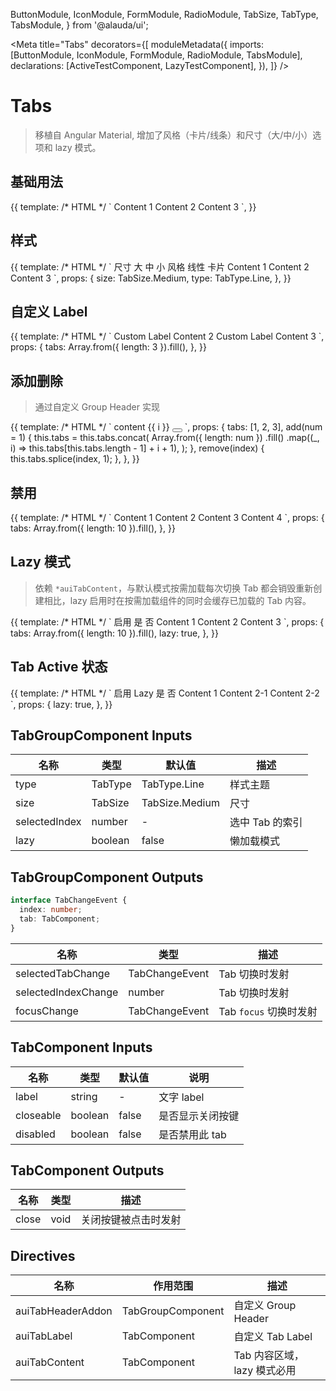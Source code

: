 

  ButtonModule,
  IconModule,
  FormModule,
  RadioModule,
  TabSize,
  TabType,
  TabsModule,
} from '@alauda/ui';

<Meta
  title="Tabs"
  decorators={[
    moduleMetadata({
      imports: [ButtonModule, IconModule, FormModule, RadioModule, TabsModule],
      declarations: [ActiveTestComponent, LazyTestComponent],
    }),
  ]}
/>

# Tabs

> 移植自 Angular Material, 增加了风格（卡片/线条）和尺寸（大/中/小）选项和 lazy 模式。

## 基础用法

<Canvas>
  <Story name="Basic" height="100px">
    {{
      template: /* HTML */ `
        <aui-tab-group>
          <aui-tab label="Tab 0">Content 1</aui-tab>
          <aui-tab label="Tab 1">Content 2</aui-tab>
          <aui-tab label="Tab 2">Content 3</aui-tab>
        </aui-tab-group>
      `,
    }}
  </Story>
</Canvas>

## 样式

<Canvas>
  <Story name="Type" height="200px">
    {{
      template: /* HTML */ `
        <aui-form-item>
          <label auiFormItemLabel>尺寸</label>
          <aui-radio-group
            auiFormItemControl
            [(ngModel)]="size"
            [plain]="false"
            size="mini"
          >
            <aui-radio-button value="large">大</aui-radio-button>
            <aui-radio-button value="medium">中</aui-radio-button>
            <aui-radio-button value="small">小</aui-radio-button>
          </aui-radio-group>
        </aui-form-item>
        <aui-form-item>
          <label auiFormItemLabel>风格</label>
          <aui-radio-group
            auiFormItemControl
            [(ngModel)]="type"
            [plain]="false"
            size="mini"
          >
            <aui-radio-button value="line">线性</aui-radio-button>
            <aui-radio-button value="card">卡片</aui-radio-button>
          </aui-radio-group>
        </aui-form-item>
        <aui-tab-group [size]="size" [type]="type">
          <aui-tab label="Tab 0">Content 1</aui-tab>
          <aui-tab label="Tab 1">Content 2</aui-tab>
          <aui-tab label="Tab 2">Content 3</aui-tab>
        </aui-tab-group>
      `,
      props: {
        size: TabSize.Medium,
        type: TabType.Line,
      },
    }}
  </Story>
</Canvas>

## 自定义 Label

<Canvas>
  <Story name="CustomLabel" height="100px">
    {{
      template: /* HTML */ `
        <aui-tab-group>
          <aui-tab>
            <ng-container *auiTabLabel>
              <aui-icon icon="sun"></aui-icon>
              Custom Label
            </ng-container>
          </aui-tab>
          <aui-tab label="Tab 1">Content 2</aui-tab>
          <aui-tab>
            <ng-container *auiTabLabel>
              <aui-icon icon="moon"></aui-icon>
              Custom Label
            </ng-container>
            Content 3
          </aui-tab>
        </aui-tab-group>
      `,
      props: {
        tabs: Array.from({ length: 3 }).fill(),
      },
    }}
  </Story>
</Canvas>

## 添加删除

> 通过自定义 Group Header 实现

<Canvas>
  <Story name="Editable" height="100px">
    {{
      template: /* HTML */ `
        <aui-tab-group>
          <aui-tab
            *ngFor="let tab of tabs; index as i; count as len"
            [closeable]="len > 1"
            [label]="'tab' + tab"
            (close)="remove(i)"
          >
            content {{ i }}
          </aui-tab>
          <button
            *auiTabHeaderAddon
            aui-button="primary"
            (click)="add()"
            size="small"
            [square]="true"
          >
            <aui-icon icon="plus"></aui-icon>
          </button>
        </aui-tab-group>
      `,
      props: {
        tabs: [1, 2, 3],
        add(num = 1) {
          this.tabs = this.tabs.concat(
            Array.from({ length: num })
              .fill()
              .map((_, i) => this.tabs[this.tabs.length - 1] + i + 1),
          );
        },
        remove(index) {
          this.tabs.splice(index, 1);
        },
      },
    }}
  </Story>
</Canvas>

## 禁用

<Canvas>
  <Story name="Disabled" height="100px">
    {{
      template: /* HTML */ `
        <aui-tab-group>
          <aui-tab label="Tab 0">Content 1</aui-tab>
          <aui-tab label="Tab 1" [disabled]="true">Content 2</aui-tab>
          <aui-tab label="Tab 2">Content 3</aui-tab>
          <aui-tab label="Tab 3" [disabled]="true">Content 4</aui-tab>
        </aui-tab-group>
      `,
      props: {
        tabs: Array.from({ length: 10 }).fill(),
      },
    }}
  </Story>
</Canvas>

## Lazy 模式

> 依赖 `*auiTabContent`，与默认模式按需加载每次切换 Tab 都会销毁重新创建相比，lazy 启用时在按需加载组件的同时会缓存已加载的 Tab 内容。

<Canvas>
  <Story name="Lazy" height="150px">
    {{
      template: /* HTML */ `
        <aui-form-item>
          <label auiFormItemLabel>启用</label>
          <aui-radio-group
            auiFormItemControl
            [(ngModel)]="lazy"
            [plain]="false"
            size="mini"
          >
            <aui-radio-button [value]="true">是</aui-radio-button>
            <aui-radio-button [value]="false">否</aui-radio-button>
          </aui-radio-group>
        </aui-form-item>
        <aui-tab-group [lazy]="lazy">
          <aui-tab label="Tab 1">
            <tabs-lazy-test *auiTabContent>Content 1</tabs-lazy-test>
          </aui-tab>
          <aui-tab label="Tab 2">
            <tabs-lazy-test *auiTabContent>Content 2</tabs-lazy-test>
          </aui-tab>
          <aui-tab label="Tab 3">
            <tabs-lazy-test *auiTabContent>Content 3</tabs-lazy-test>
          </aui-tab>
        </aui-tab-group>
      `,
      props: {
        tabs: Array.from({ length: 10 }).fill(),
        lazy: true,
      },
    }}
  </Story>
</Canvas>

## Tab Active 状态

<Canvas>
  <Story name="Active" height="100px">
    {{
      template: /* HTML */ `
        <aui-form-item>
          <label auiFormItemLabel>启用 Lazy</label>
          <aui-radio-group
            auiFormItemControl
            [(ngModel)]="lazy"
            [plain]="false"
            size="mini"
          >
            <aui-radio-button [value]="true">是</aui-radio-button>
            <aui-radio-button [value]="false">否</aui-radio-button>
          </aui-radio-group>
        </aui-form-item>
        <aui-tab-group [lazy]="lazy">
          <aui-tab label="Tab 1">
            <tabs-active-test *auiTabContent>Content 1</tabs-active-test>
          </aui-tab>
          <aui-tab label="Tab 2">
            <tabs-active-test *auiTabContent>
              <aui-tab-group [lazy]="true">
                <aui-tab label="Tab 2-1">
                  <tabs-active-test *auiTabContent>
                    Content 2-1
                  </tabs-active-test>
                </aui-tab>
                <aui-tab label="Tab 2-2">
                  <tabs-active-test *auiTabContent>
                    Content 2-2
                  </tabs-active-test>
                </aui-tab>
              </aui-tab-group>
            </tabs-active-test>
          </aui-tab>
        </aui-tab-group>
      `,
      props: {
        lazy: true,
      },
    }}
  </Story>
</Canvas>

## TabGroupComponent Inputs

| 名称          | 类型    | 默认值         | 描述            |
| ------------- | ------- | -------------- | --------------- |
| type          | TabType | TabType.Line   | 样式主题        |
| size          | TabSize | TabSize.Medium | 尺寸            |
| selectedIndex | number  | -              | 选中 Tab 的索引 |
| lazy          | boolean | false          | 懒加载模式      |

## TabGroupComponent Outputs

```ts
interface TabChangeEvent {
  index: number;
  tab: TabComponent;
}
```

| 名称                | 类型           | 描述                   |
| ------------------- | -------------- | ---------------------- |
| selectedTabChange   | TabChangeEvent | Tab 切换时发射         |
| selectedIndexChange | number         | Tab 切换时发射         |
| focusChange         | TabChangeEvent | Tab `focus` 切换时发射 |

## TabComponent Inputs

| 名称      | 类型    | 默认值 | 说明             |
| --------- | ------- | ------ | ---------------- |
| label     | string  | -      | 文字 label       |
| closeable | boolean | false  | 是否显示关闭按键 |
| disabled  | boolean | false  | 是否禁用此 tab   |

## TabComponent Outputs

| 名称  | 类型 | 描述                 |
| ----- | ---- | -------------------- |
| close | void | 关闭按键被点击时发射 |

## Directives

| 名称              | 作用范围          | 描述                        |
| ----------------- | ----------------- | --------------------------- |
| auiTabHeaderAddon | TabGroupComponent | 自定义 Group Header         |
| auiTabLabel       | TabComponent      | 自定义 Tab Label            |
| auiTabContent     | TabComponent      | Tab 内容区域，lazy 模式必用 |
